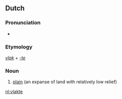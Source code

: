 ==Dutch==
===Pronunciation===
* {{IPA|/vlɑktə/|lang=nl}}

===Etymology===
''[[vlak#Dutch|vlak]]'' + ''[[-te#Dutch|-te]]''

===Noun===
{{infl|nl|noun}}

# [[plain]] (an expanse of land with relatively low relief)

[[nl:vlakte]]